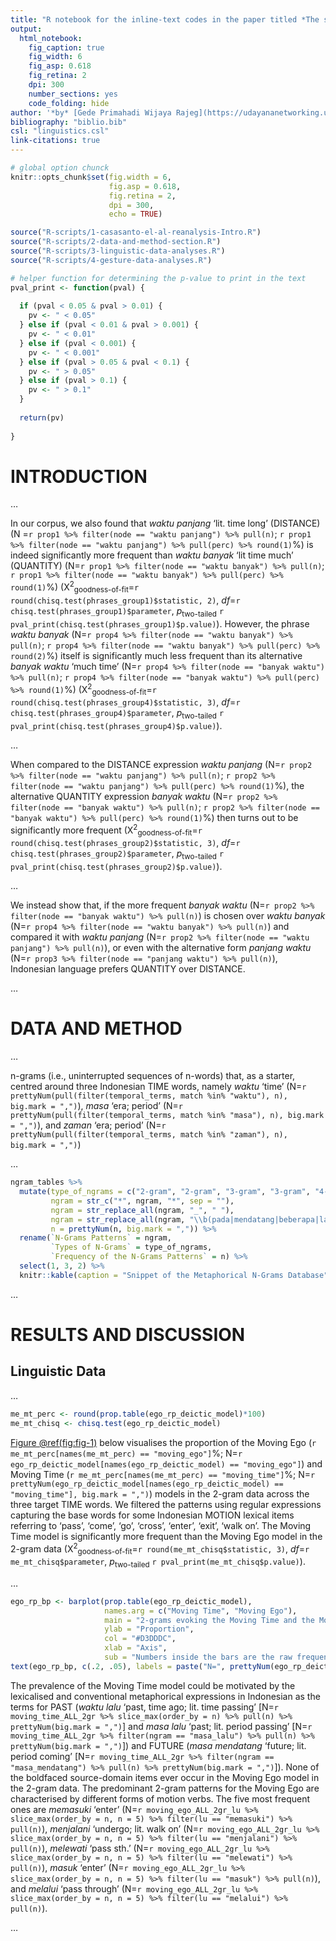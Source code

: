 ```yaml
---
title: "R notebook for the inline-text codes in the paper titled *The spatial construal of TIME in Indonesian: Evidence from language and gesture*"
output: 
  html_notebook:
    fig_caption: true
    fig_width: 6
    fig_asp: 0.618
    fig_retina: 2
    dpi: 300
    number_sections: yes
    code_folding: hide
author: '*by* [Gede Primahadi Wijaya Rajeg](https://udayananetworking.unud.ac.id/lecturer/880-gede-primahadi-wijaya-rajeg) <a itemprop="sameAs" content="https://orcid.org/0000-0002-2047-8621" href="https://orcid.org/0000-0002-2047-8621" target="orcid.widget" rel="noopener noreferrer" style="vertical-align:top;"><img src="https://orcid.org/sites/default/files/images/orcid_16x16.png" style="width:1em;margin-right:.5em;" alt="ORCID iD icon"></a>, [Poppy Siahaan](https://orient.phil-fak.uni-koeln.de/en/personen/wissenschaftliche-mitarbeiterinnen/dr-poppy-siahaan), & [Alice Gaby](https://research.monash.edu/en/persons/alice-gaby) <a itemprop="sameAs" content="https://orcid.org/0000-0003-4637-5513" href="https://orcid.org/0000-0003-4637-5513" target="orcid.widget" rel="noopener noreferrer" style="vertical-align:top;"><img src="https://orcid.org/sites/default/files/images/orcid_16x16.png" style="width:1em;margin-right:.5em;" alt="ORCID iD icon"></a>'
bibliography: "biblio.bib"
csl: "linguistics.csl"
link-citations: true
---
```


```r
# global option chunck
knitr::opts_chunk$set(fig.width = 6, 
                      fig.asp = 0.618,
                      fig.retina = 2,
                      dpi = 300,
                      echo = TRUE)
```

```r
source("R-scripts/1-casasanto-el-al-reanalysis-Intro.R")
source("R-scripts/2-data-and-method-section.R")
source("R-scripts/3-linguistic-data-analyses.R")
source("R-scripts/4-gesture-data-analyses.R")

# helper function for determining the p-value to print in the text
pval_print <- function(pval) {
  
  if (pval < 0.05 & pval > 0.01) {
    pv <- " < 0.05"
  } else if (pval < 0.01 & pval > 0.001) {
    pv <- " < 0.01"
  } else if (pval < 0.001) {
    pv <- " < 0.001"
  } else if (pval > 0.05 & pval < 0.1) {
    pv <- " > 0.05"
  } else if (pval > 0.1) {
    pv <- " > 0.1"
  }
  
  return(pv)
  
}
```

# INTRODUCTION

...

In our corpus, we also found that *waktu panjang* ‘lit. time long’ (DISTANCE) (N =`r prop1 %>% filter(node == "waktu panjang") %>% pull(n)`; `r prop1 %>% filter(node == "waktu panjang") %>% pull(perc) %>% round(1)`%) is indeed significantly more frequent than *waktu banyak* ‘lit time much’ (QUANTITY) (N=`r prop1 %>% filter(node == "waktu banyak") %>% pull(n)`; `r prop1 %>% filter(node == "waktu banyak") %>% pull(perc) %>% round(1)`%) (X^2^~goodness-of-fit~=`r round(chisq.test(phrases_group1)$statistic, 2)`, *df*=`r chisq.test(phrases_group1)$parameter`, *p*~two-tailed~ `r pval_print(chisq.test(phrases_group1)$p.value)`). However, the phrase *waktu banyak* (N=`r prop4 %>% filter(node == "waktu banyak") %>% pull(n)`; `r prop4 %>% filter(node == "waktu banyak") %>% pull(perc) %>% round(2)`%) itself is significantly much less frequent than its alternative *banyak waktu* ‘much time’ (N=`r prop4 %>% filter(node == "banyak waktu") %>% pull(n)`; `r prop4 %>% filter(node == "banyak waktu") %>% pull(perc) %>% round(1)`%) (X^2^~goodness-of-fit~=`r round(chisq.test(phrases_group4)$statistic, 3)`, *df*=`r chisq.test(phrases_group4)$parameter`, *p*~two-tailed~ `r pval_print(chisq.test(phrases_group4)$p.value)`).

...

When compared to the DISTANCE expression *waktu panjang* (N=`r prop2 %>% filter(node == "waktu panjang") %>% pull(n)`; `r prop2 %>% filter(node == "waktu panjang") %>% pull(perc) %>% round(1)`%), the alternative QUANTITY expression *banyak waktu* (N=`r prop2 %>% filter(node == "banyak waktu") %>% pull(n)`; `r prop2 %>% filter(node == "banyak waktu") %>% pull(perc) %>% round(1)`%) then turns out to be significantly more frequent (X^2^~goodness-of-fit~=`r round(chisq.test(phrases_group2)$statistic, 3)`, *df*=`r chisq.test(phrases_group2)$parameter`, *p*~two-tailed~ `r pval_print(chisq.test(phrases_group2)$p.value)`). 

...

We instead show that, if the more frequent *banyak waktu* (N=`r prop2 %>% filter(node == "banyak waktu") %>% pull(n)`) is chosen over *waktu banyak* (N=`r prop4 %>% filter(node == "waktu banyak") %>% pull(n)`) and compared it with *waktu panjang* (N=`r prop2 %>% filter(node == "waktu panjang") %>% pull(n)`), or even with the alternative form *panjang waktu* (N=`r prop3 %>% filter(node == "panjang waktu") %>% pull(n)`), Indonesian language prefers QUANTITY over DISTANCE.

...

# DATA AND METHOD

...

n-grams (i.e., uninterrupted sequences of n-words) that, as a starter, centred around three Indonesian TIME words, namely *waktu* ‘time’ (N=`r prettyNum(pull(filter(temporal_terms, match %in% "waktu"), n), big.mark = ",")`), *masa* ‘era; period’ (N=`r prettyNum(pull(filter(temporal_terms, match %in% "masa"), n), big.mark = ",")`), and *zaman* ‘era; period’ (N=`r prettyNum(pull(filter(temporal_terms, match %in% "zaman"), n), big.mark = ",")`)

...

```r
ngram_tables %>% 
  mutate(type_of_ngrams = c("2-gram", "2-gram", "3-gram", "3-gram", "4-gram", "4-gram"),
         ngram = str_c("*", ngram, "*", sep = ""),
         ngram = str_replace_all(ngram, "_", " "),
         ngram = str_replace_all(ngram, "\\b(pada|mendatang|beberapa|lalu|dalam|dekat|seiring|perkembangan|maju)\\b", "__\\1__"),
         n = prettyNum(n, big.mark = ",")) %>% 
  rename(`N-Grams Patterns` = ngram,
         `Types of N-Grams` = type_of_ngrams,
         `Frequency of the N-Grams Patterns` = n) %>%
  select(1, 3, 2) %>% 
  knitr::kable(caption = "Snippet of the Metaphorical N-Grams Database")
```
...

# RESULTS AND DISCUSSION

## Linguistic Data

...

```r
me_mt_perc <- round(prop.table(ego_rp_deictic_model)*100)
me_mt_chisq <- chisq.test(ego_rp_deictic_model)
```


[Figure \@ref(fig:fig-1)](#fig-1) below visualises the proportion of the Moving Ego (`r me_mt_perc[names(me_mt_perc) == "moving_ego"]`%; N=`r ego_rp_deictic_model[names(ego_rp_deictic_model) == "moving_ego"]`) and Moving Time (`r me_mt_perc[names(me_mt_perc) == "moving_time"]`%; N=`r prettyNum(ego_rp_deictic_model[names(ego_rp_deictic_model) == "moving_time"], big.mark = ",")`) models in the 2-gram data across the three target TIME words. We filtered the patterns using regular expressions capturing the base words for some Indonesian MOTION lexical items referring to ‘pass’, ‘come’, ‘go’, ‘cross’, ‘enter’, ‘exit’, ‘walk on’. The Moving Time model is significantly more frequent than the Moving Ego model in the 2-gram data (X^2^~goodness-of-fit~=`r round(me_mt_chisq$statistic, 3)`, *df*=`r me_mt_chisq$parameter`, *p*~two-tailed~ `r pval_print(me_mt_chisq$p.value)`).

...

```r
ego_rp_bp <- barplot(prop.table(ego_rp_deictic_model), 
                     names.arg = c("Moving Time", "Moving Ego"), 
                     main = "2-grams evoking the Moving Time and the Moving Ego models\n(combined data across the studied TIME words)", 
                     ylab = "Proportion",
                     col = "#D3DDDC",
                     xlab = "Axis",
                     sub = "Numbers inside the bars are the raw frequencies.")
text(ego_rp_bp, c(.2, .05), labels = paste("N=", prettyNum(ego_rp_deictic_model, big.mark = ","), sep = ""))
```

The prevalence of the Moving Time model could be motivated by the lexicalised and conventional metaphorical expressions in Indonesian as the terms for PAST (*waktu lalu* ‘past, time ago; lit. time passing’ [N=`r moving_time_ALL_2gr %>% slice_max(order_by = n) %>% pull(n) %>% prettyNum(big.mark = ",")`] and *masa lalu* ‘past; lit. period passing’ [N=`r moving_time_ALL_2gr %>% filter(ngram == "masa_lalu") %>% pull(n) %>% prettyNum(big.mark = ",")`]) and FUTURE (*masa mendatang* ‘future; lit. period coming’ [N=`r moving_time_ALL_2gr %>% filter(ngram == "masa_mendatang") %>% pull(n) %>% prettyNum(big.mark = ",")`]). None of the boldfaced source-domain items ever occur in the Moving Ego model in the 2-gram data. The predominant 2-gram patterns for the Moving Ego are characterised by different forms of motion verbs. The five most frequent ones are *memasuki* ‘enter’ (N=`r moving_ego_ALL_2gr_lu %>% slice_max(order_by = n, n = 5) %>% filter(lu == "memasuki") %>% pull(n)`), *menjalani* ‘undergo; lit. walk on’ (N=`r moving_ego_ALL_2gr_lu %>% slice_max(order_by = n, n = 5) %>% filter(lu == "menjalani") %>% pull(n)`), *melewati* ‘pass sth.’ (N=`r moving_ego_ALL_2gr_lu %>% slice_max(order_by = n, n = 5) %>% filter(lu == "melewati") %>% pull(n)`), *masuk* ‘enter’ (N=`r moving_ego_ALL_2gr_lu %>% slice_max(order_by = n, n = 5) %>% filter(lu == "masuk") %>% pull(n)`), and *melalui* ‘pass through’ (N=`r moving_ego_ALL_2gr_lu %>% slice_max(order_by = n, n = 5) %>% filter(lu == "melalui") %>% pull(n)`).

...